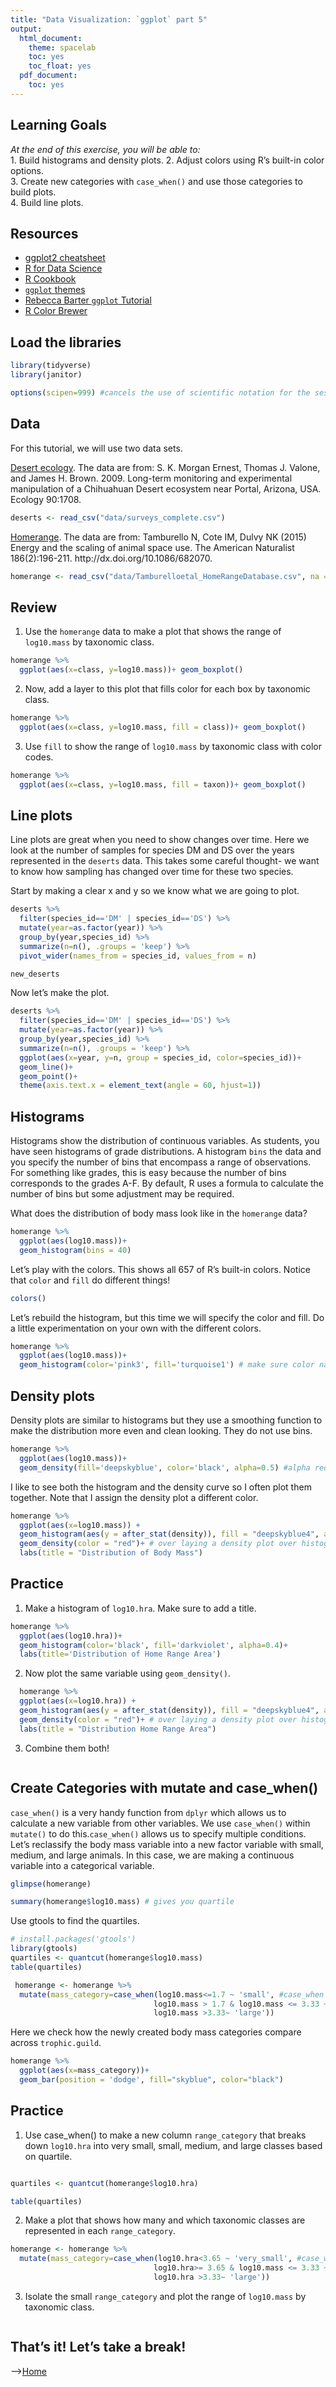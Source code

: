 ```yaml
---
title: "Data Visualization: `ggplot` part 5"
output:
  html_document:
    theme: spacelab
    toc: yes
    toc_float: yes
  pdf_document:
    toc: yes
---
```


## Learning Goals
*At the end of this exercise, you will be able to:*    
1. Build histograms and density plots.
2. Adjust colors using R's built-in color options.  
3. Create new categories with `case_when()` and use those categories to build plots.  
4. Build line plots.  

## Resources
- [ggplot2 cheatsheet](https://www.rstudio.com/wp-content/uploads/2015/03/ggplot2-cheatsheet.pdf)
- [R for Data Science](https://r4ds.had.co.nz/)
- [R Cookbook](http://www.cookbook-r.com/)
- [`ggplot` themes](https://ggplot2.tidyverse.org/reference/ggtheme.html)
- [Rebecca Barter `ggplot` Tutorial](http://www.rebeccabarter.com/blog/2017-11-17-ggplot2_tutorial/)
- [R Color Brewer](http://colorbrewer2.org/#type=sequential&scheme=BuGn&n=3)

## Load the libraries
```r
library(tidyverse)
library(janitor)
```

```r
options(scipen=999) #cancels the use of scientific notation for the session
```

## Data
For this tutorial, we will use two data sets.  

[Desert ecology](http://esapubs.org/archive/ecol/E090/118/). The data are from: S. K. Morgan Ernest, Thomas J. Valone, and James H. Brown. 2009. Long-term monitoring and experimental manipulation of a Chihuahuan Desert ecosystem near Portal, Arizona, USA. Ecology 90:1708.  
```r
deserts <- read_csv("data/surveys_complete.csv")
```

[Homerange](http://datadryad.org/resource/doi:10.5061/dryad.q5j65/1). The data are from: Tamburello N, Cote IM, Dulvy NK (2015) Energy and the scaling of animal space use. The American Naturalist 186(2):196-211. http://dx.doi.org/10.1086/682070.  
```r
homerange <- read_csv("data/Tamburelloetal_HomeRangeDatabase.csv", na = c("", "NA", "\\", "-999"))
```

## Review
1. Use the `homerange` data to make a plot that shows the range of `log10.mass` by taxonomic class.
```r
homerange %>% 
  ggplot(aes(x=class, y=log10.mass))+ geom_boxplot()
```

2. Now, add a layer to this plot that fills color for each box by taxonomic class.
```r
homerange %>% 
  ggplot(aes(x=class, y=log10.mass, fill = class))+ geom_boxplot()
```

3. Use `fill` to show the range of `log10.mass` by taxonomic class with color codes.
```r
homerange %>% 
  ggplot(aes(x=class, y=log10.mass, fill = taxon))+ geom_boxplot()
```

## Line plots
Line plots are great when you need to show changes over time. Here we look at the number of samples for species DM and DS over the years represented in the `deserts` data. This takes some careful thought- we want to know how sampling has changed over time for these two species.    

Start by making a clear x and y so we know what we are going to plot.
```r
deserts %>% 
  filter(species_id=='DM' | species_id=='DS') %>% 
  mutate(year=as.factor(year)) %>% 
  group_by(year,species_id) %>% 
  summarize(n=n(), .groups = 'keep') %>% 
  pivot_wider(names_from = species_id, values_from = n)

new_deserts
```

Now let's make the plot.  
```r
deserts %>% 
  filter(species_id=='DM' | species_id=='DS') %>% 
  mutate(year=as.factor(year)) %>% 
  group_by(year,species_id) %>% 
  summarize(n=n(), .groups = 'keep') %>% 
  ggplot(aes(x=year, y=n, group = species_id, color=species_id))+
  geom_line()+
  geom_point()+
  theme(axis.text.x = element_text(angle = 60, hjust=1))
```

## Histograms
Histograms show the distribution of continuous variables. As students, you have seen histograms of grade distributions. A histogram `bins` the data and you specify the number of bins that encompass a range of observations. For something like grades, this is easy because the number of bins corresponds to the grades A-F. By default, R uses a formula to calculate the number of bins but some adjustment may be required.  

What does the distribution of body mass look like in the `homerange` data?
```r
homerange %>% 
  ggplot(aes(log10.mass))+
  geom_histogram(bins = 40)
```

Let's play with the colors. This shows all 657 of R's built-in colors. Notice that `color` and `fill` do different things!
```r
colors()
```

Let's rebuild the histogram, but this time we will specify the color and fill. Do a little experimentation on your own with the different colors.
```r
homerange %>% 
  ggplot(aes(log10.mass))+
  geom_histogram(color='pink3', fill='turquoise1') # make sure color name is in quotes
```

## Density plots  
Density plots are similar to histograms but they use a smoothing function to make the distribution more even and clean looking. They do not use bins.
```r
homerange %>% 
  ggplot(aes(log10.mass))+
  geom_density(fill='deepskyblue', color='black', alpha=0.5) #alpha reduces transparancy
```

I like to see both the histogram and the density curve so I often plot them together. Note that I assign the density plot a different color.
```r
homerange %>% 
  ggplot(aes(x=log10.mass)) +
  geom_histogram(aes(y = after_stat(density)), fill = "deepskyblue4", alpha = 0.4, color = "black")+
  geom_density(color = "red")+ # over laying a density plot over histogram
  labs(title = "Distribution of Body Mass")
```

## Practice
1. Make a histogram of `log10.hra`. Make sure to add a title.
```r
homerange %>% 
  ggplot(aes(log10.hra))+
  geom_histogram(color='black', fill='darkviolet', alpha=0.4)+
  labs(title='Distribution of Home Range Area')
```
2. Now plot the same variable using `geom_density()`.
```r

  homerange %>% 
  ggplot(aes(x=log10.hra)) +
  geom_histogram(aes(y = after_stat(density)), fill = "deepskyblue4", alpha = 0.4, color = "black")+
  geom_density(color = "red")+ # over laying a density plot over histogram
  labs(title = "Distribution Home Range Area")
```

3. Combine them both!
```r

```

## Create Categories with mutate and case_when()
`case_when()` is a very handy function from `dplyr` which allows us to calculate a new variable from other variables. We use `case_when()` within `mutate()` to do this.`case_when()` allows us to specify multiple conditions. Let's reclassify the body mass variable into a new factor variable with small, medium, and large animals. In this case, we are making a continuous variable into a categorical variable.  
```r
glimpse(homerange)
```

```r
summary(homerange$log10.mass) # gives you quartile
```

Use gtools to find the quartiles.
```r
# install.packages('gtools')
library(gtools)
quartiles <- quantcut(homerange$log10.mass)
table(quartiles)
```

```r
 homerange <- homerange %>% 
  mutate(mass_category=case_when(log10.mass<=1.7 ~ 'small', #case_when turn a continus thing into categorical
                                log10.mass > 1.7 & log10.mass <= 3.33 ~ 'medium',
                                log10.mass >3.33~ 'large'))
```

Here we check how the newly created body mass categories compare across `trophic.guild`. 
```r
homerange %>% 
  ggplot(aes(x=mass_category))+
  geom_bar(position = 'dodge', fill="skyblue", color="black")
```

## Practice
1. Use case_when() to make a new column `range_category` that breaks down `log10.hra` into very small, small, medium, and large classes based on quartile.
```r

```

```r
quartiles <- quantcut(homerange$log10.hra)

table(quartiles)
```

2. Make a plot that shows how many and which taxonomic classes are represented in each `range_category`.   
```r
homerange <- homerange %>% 
  mutate(mass_category=case_when(log10.hra<3.65 ~ 'very_small', #case_when turn a continus thing into categorical
                                log10.hra>= 3.65 & log10.mass <= 3.33 ~ 'medium',
                                log10.hra >3.33~ 'large'))
```

3. Isolate the small `range_category` and plot the range of `log10.mass` by taxonomic class.
```r

```

## That's it! Let's take a break!  

-->[Home](https://jmledford3115.github.io/datascibiol/)